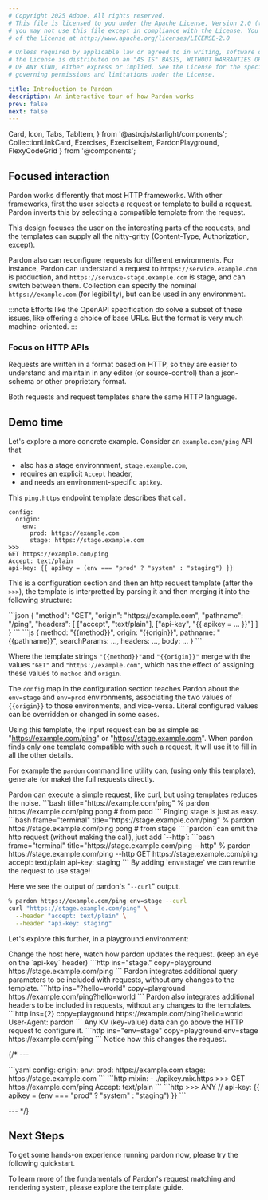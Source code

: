 ```yaml
---
# Copyright 2025 Adobe. All rights reserved.
# This file is licensed to you under the Apache License, Version 2.0 (the "License");
# you may not use this file except in compliance with the License. You may obtain a copy
# of the License at http://www.apache.org/licenses/LICENSE-2.0

# Unless required by applicable law or agreed to in writing, software distributed under
# the License is distributed on an "AS IS" BASIS, WITHOUT WARRANTIES OR REPRESENTATIONS
# OF ANY KIND, either express or implied. See the License for the specific language
# governing permissions and limitations under the License.

title: Introduction to Pardon
description: An interactive tour of how Pardon works
prev: false
next: false
---
```


  Card,
  Icon,
  Tabs,
  TabItem,
} from '@astrojs/starlight/components';
  CollectionLinkCard,
  Exercises,
  ExerciseItem,
  PardonPlayground,
  FlexyCodeGrid
 } from '@components';

## Focused interaction

Pardon works differently that most HTTP frameworks.  With other frameworks,
first the user selects a request or template to build a request.  Pardon
inverts this by selecting a compatible template from the request.

This design focuses the user on the interesting parts of the requests, and the templates
can supply all the nitty-gritty (Content-Type, Authorization, except).

Pardon also can reconfigure requests for different environments.
For instance, Pardon can understand a request to `https://service.example.com` is production,
and `https://service-stage.example.com` is stage, and can switch between them.
Collection can specify the nominal
`https://example.com` (for legibility), but can be used in any environment.

:::note
Efforts like the OpenAPI specification do solve a subset of these issues, like
offering a choice of base URLs.  But the format is very much machine-oriented.
:::

### Focus on HTTP APIs

Requests are written in a format based on HTTP, so they are easier to understand and maintain
in any editor (or source-control) than a json-schema or other proprietary format.

Both requests and request templates share the same HTTP language.

## Demo time

Let's explore a more concrete example. Consider an `example.com/ping` API that

 - also has a stage environnment, `stage.example.com`,
 - requires an explicit `Accept` header,
 - and needs an environment-specific `apikey`.

This `ping.https` endpoint template describes that call.

```http title="example/ping.https"
config:
  origin:
    env:
      prod: https://example.com
      stage: https://stage.example.com
>>>
GET https://example.com/ping
Accept: text/plain
api-key: {{ apikey = (env === "prod" ? "system" : "staging") }}
```

This is a configuration section and then an http request template (after the `>>>`),
the template is interpretted by parsing it and then merging it into the following structure:

<FlexyCodeGrid centered>
```json
{
  "method": "GET",
  "origin": "https://example.com",
  "pathname": "/ping",
  "headers": [
    ["accept", "text/plain"],
    ["api-key", "{{ apikey = ... }}"]
  ]
}
```
```js
{
  method: "{{method}}",
  origin: "{{origin}}",
  pathname: "{{pathname}}",
  searchParams: ...,
  headers: ...,
  body: ...
}
```
</FlexyCodeGrid>

Where the template strings `"{{method}}"`and `"{{origin}}"` merge with the
values `"GET"` and `"https://example.com"`, which has the effect of assigning
these values to `method` and `origin`.

The `config` map in the configuration section teaches Pardon about the `env=stage` and `env=prod` environments,
associating the two values of `{{origin}}` to those environments, and vice-versa.
Literal configured values can be overridden or changed in some cases.

Using this template, the input request can be as simple as
"https://example.com/ping" or "https://stage.example.com".
When pardon finds only one template compatible with such a request,
it will use it to fill in all the other details.

For example the `pardon` command line utility can, (using only this template), generate (or make)
the full requests directly.

<Tabs>
  <TabItem label="production">
Pardon can execute a simple request, like curl, but using templates reduces the noise.
```bash title="https://example.com/ping"
% pardon https://example.com/ping
pong # from prod
```
  </TabItem>
  <TabItem label="staging">
Pinging stage is just as easy.
```bash frame="terminal" title="https://stage.example.com/ping"
% pardon https://stage.example.com/ping
pong # from stage
```
  </TabItem>
  <TabItem label="staging / http">
`pardon` can emit the http request (without making the call), just add `--http`:
```bash frame="terminal" title="https://stage.example.com/ping --http"
% pardon https://stage.example.com/ping --http
GET https://stage.example.com/ping
accept: text/plain
api-key: staging
```
  </TabItem>
  <TabItem label="env=stage">
By adding `env=stage` we can rewrite the request to use stage!

Here we see the output of pardon's "`--curl`" output.
```bash frame="terminal" title="https://example.com/ping --curl env=stage"
% pardon https://example.com/ping env=stage --curl
curl "https://stage.example.com/ping" \
  --header "accept: text/plain" \
  --header "api-key: staging"
```
  </TabItem>
</Tabs>

Let's explore this further, in a playground environment:

<PardonPlayground example="https://example.com/ping" config={pingExample}>
  <Exercises>
    <ExerciseItem label='↔'
      prompt="change the request to the stage server">
      Change the host here, watch how pardon updates the request. (keep an eye on the `api-key` header)
```http ins="stage." copy=playground
https://stage.example.com/ping
```
    </ExerciseItem>
    <ExerciseItem label='?'
      prompt='add a query to the input request'>
      Pardon integrates additional query parameters to be included with requests, without
      any changes to the template.
```http ins="?hello=world" copy=playground
https://example.com/ping?hello=world
```
    </ExerciseItem>
    <ExerciseItem label='+'
      prompt='add a header to the input request'>
      Pardon also integrates additional headers to be included in requests, without
      any changes to the templates.
```http ins={2} copy=playground
https://example.com/ping?hello=world
User-Agent: pardon
```
    </ExerciseItem>
    <ExerciseItem label="!"
      prompt='override the request with configuration'>
Any KV (key-value) data can go above the HTTP request to configure it.
```http ins="env=stage" copy=playground
env=stage
https://example.com/ping
```
Notice how this changes the request.
    </ExerciseItem>
  </Exercises>
</PardonPlayground>

{/* ---

<Tabs>
<TabItem label="service.yaml">
```yaml
config:
  origin:
    env:
      prod: https://example.com
      stage: https://stage.example.com
```
</TabItem>
<TabItem label="ping.https">
```http
mixin:
  - ./apikey.mix.https
>>>
GET https://example.com/ping
Accept: text/plain
```
</TabItem>
<TabItem label="apikey.mix.https">
```http
>>>
ANY //
api-key: {{ apikey = (env === "prod" ? "system" : "staging") }}
```
</TabItem>
</Tabs>

--- */}

## Next Steps

To get some hands-on experience running pardon now, please try the following quickstart.

<CollectionLinkCard href="/intro/quickstart" />

To learn more of the fundamentals of Pardon's request matching and rendering system, please explore
the template guide.

<CollectionLinkCard href="/intro/templates" />

